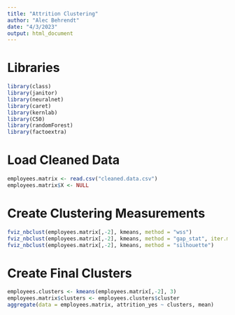 ```yaml
---
title: "Attrition Clustering"
author: "Alec Behrendt"
date: "4/3/2023"
output: html_document
---
```


# Libraries
```r
library(class)
library(janitor)
library(neuralnet)
library(caret)
library(kernlab)
library(C50)
library(randomForest)
library(factoextra)
```

# Load Cleaned Data
```r
employees.matrix <- read.csv("cleaned.data.csv")
employees.matrix$X <- NULL
```

# Create Clustering Measurements
```r
fviz_nbclust(employees.matrix[,-2], kmeans, method = "wss")
fviz_nbclust(employees.matrix[,-2], kmeans, method = "gap_stat", iter.max=50)
fviz_nbclust(employees.matrix[,-2], kmeans, method = "silhouette")
```

# Create Final Clusters
```r
employees.clusters <- kmeans(employees.matrix[,-2], 3)
employees.matrix$clusters <- employees.clusters$cluster
aggregate(data = employees.matrix, attrition_yes ~ clusters, mean)

```